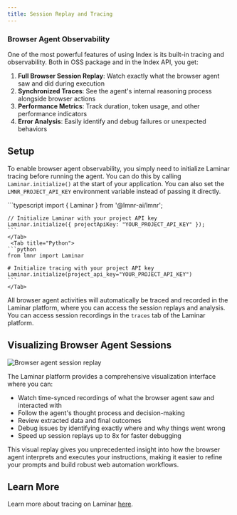 ```yaml
---
title: Session Replay and Tracing
---
```


### Browser Agent Observability

One of the most powerful features of using Index is its built-in tracing and observability. Both in OSS package and in the Index API, you get:

1. **Full Browser Session Replay**: Watch exactly what the browser agent saw and did during execution
2. **Synchronized Traces**: See the agent's internal reasoning process alongside browser actions
3. **Performance Metrics**: Track duration, token usage, and other performance indicators
4. **Error Analysis**: Easily identify and debug failures or unexpected behaviors

## Setup

To enable browser agent observability, you simply need to initialize Laminar tracing before running the agent. You can do this by calling `Laminar.initialize()` at the start of your application. You can also set the `LMNR_PROJECT_API_KEY` environment variable instead of passing it directly.

<Tabs>
    <Tab title="TypeScript">
    ```typescript
    import { Laminar } from '@lmnr-ai/lmnr';

    // Initialize Laminar with your project API key
    Laminar.initialize({ projectApiKey: "YOUR_PROJECT_API_KEY" });
    ```
    </Tab>
     <Tab title="Python">
    ```python
    from lmnr import Laminar

    # Initialize tracing with your project API key
    Laminar.initialize(project_api_key="YOUR_PROJECT_API_KEY")
    ```
    </Tab>
</Tabs>

All browser agent activities will automatically be traced and recorded in the Laminar platform, where you can access the session replays and analysis. You can access session recordings in the `traces` tab of the Laminar platform.

## Visualizing Browser Agent Sessions

![Browser agent session replay](/images/index-agent/browser-session.png)

The Laminar platform provides a comprehensive visualization interface where you can:
- Watch time-synced recordings of what the browser agent saw and interacted with
- Follow the agent's thought process and decision-making
- Review extracted data and final outcomes
- Debug issues by identifying exactly where and why things went wrong
- Speed up session replays up to 8x for faster debugging

This visual replay gives you unprecedented insight into how the browser agent interprets and executes your instructions, making it easier to refine your prompts and build robust web automation workflows.

## Learn More

Learn more about tracing on Laminar [here](/tracing/introduction).
